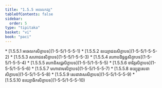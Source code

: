 ```yaml
---
title: "1.5.5 អចេលកវគ្គ"
tableOfContents: false
sidebar:
  order: 5
type: "tipitaka"
basket: "vi"
book: "paci"
---
```



<DynamicBreadcrumb />



<TableOfContents book="paci" section="1.5.5">
* [1.5.5.1 អចេលកសិក្ខាបទ](1-5-5/1-5-5-1)
* [1.5.5.2 ឧយ្យោជនសិក្ខាបទ](1-5-5/1-5-5-2)
* [1.5.5.3 សភោជនសិក្ខាបទ](1-5-5/1-5-5-3)
* [1.5.5.4 រហោបដិច្ឆន្នសិក្ខាបទ](1-5-5/1-5-5-4)
* [1.5.5.5 រហោនិសជ្ជសិក្ខាបទ](1-5-5/1-5-5-5)
* [1.5.5.6 ចារិត្តសិក្ខាបទ](1-5-5/1-5-5-6)
* [1.5.5.7 មហានាមសិក្ខាបទ](1-5-5/1-5-5-7)
* [1.5.5.8 ឧយ្យុត្តសេនាសិក្ខាបទ](1-5-5/1-5-5-8)
* [1.5.5.9 សេនាវាសសិក្ខាបទ](1-5-5/1-5-5-9)
* [1.5.5.10 ឧយ្យោធិកសិក្ខាបទ](1-5-5/1-5-5-10)
</TableOfContents>